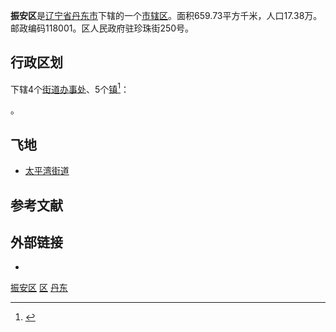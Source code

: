 {{Infobox China County
|county  = 振安区
|Photo =
|Photoname=
|seal =
|officerTitle=
|officer=
|officerTitle2=
|officer2=
|map =ChinaDandongZhenan.png
|map size =
|Pinyin   = 
|Belong = [[辽宁省|辽宁省]][[丹东市|丹东市]]
|Types= [[市辖区|市辖区]]
|admincode = 210604
|founded =
|seat =珍珠街250号
|division=
|town=
|township=
|subdistrict=
|area = 659.73平方千米
|area land =
|area water =
|census yr = 
|pop =17.38万
|density =
|postcode =118001
|areacode=
|carlicense=
|web = 
}}
'''振安区'''是[[辽宁省|辽宁省]][[丹东市|丹东市]]下辖的一个[[市辖区|市辖区]]。面积659.73平方千米，人口17.38万。邮政编码118001。区人民政府驻珍珠街250号。

== 行政区划 ==
{{PAGENAMEBASE}}下辖4个[[街道办事处|街道办事处]]、5个[[行政建制镇|镇]]<ref>{{PRC admin/ref sgc|21/06/04}}</ref>：

{{PRC admin/children|21/06/04}}。

==飞地==
*[[太平湾街道|太平湾街道]]

== 参考文献 ==
{{reflist}}

== 外部链接 ==
* {{Official website|http://www.zaq.gov.cn/|name=丹东市振安区人民政府}}

{{Liaoning-stub}}
{{振安区行政区划}}
{{丹东市行政区划}}
{{辽宁行政区划}}
{{中华人民共和国陆地边境县}}

[[Category:振安区|]]
[[Category:丹东区县市|区]]
[[Category:辽宁市辖区|丹东]]